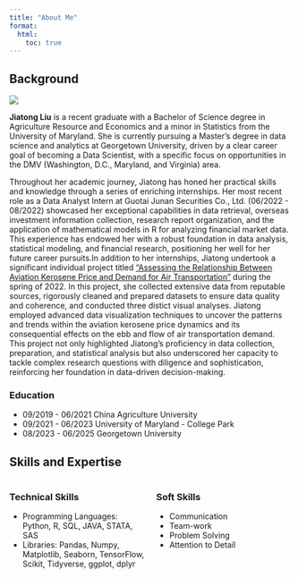 ```yaml
---
title: "About Me"
format:
  html:
    toc: true
---
```


## Background

::: {layout="[[1,1], [1]]"}
![](images/Photo.png)

**Jiatong Liu** is a recent graduate with a Bachelor of Science degree in Agriculture Resource and Economics and a minor in Statistics from the University of Maryland. She is currently pursuing a Master's degree in data science and analytics at Georgetown University, driven by a clear career goal of becoming a Data Scientist, with a specific focus on opportunities in the DMV (Washington, D.C., Maryland, and Virginia) area.

Throughout her academic journey, Jiatong has honed her practical skills and knowledge through a series of enriching internships. Her most recent role as a Data Analyst Intern at Guotai Junan Securities Co., Ltd. (06/2022 - 08/2022) showcased her exceptional capabilities in data retrieval, overseas investment information collection, research report organization, and the application of mathematical models in R for analyzing financial market data. This experience has endowed her with a robust foundation in data analysis, statistical modeling, and financial research, positioning her well for her future career pursuits.In addition to her internships, Jiatong undertook a significant individual project titled ["Assessing the Relationship Between Aviation Kerosene Price and Demand for Air Transportation"](Memo%202.pdf) during the spring of 2022. In this project, she collected extensive data from reputable sources, rigorously cleaned and prepared datasets to ensure data quality and coherence, and conducted three distict visual analyses. Jiatong employed advanced data visualization techniques to uncover the patterns and trends within the aviation kerosene price dynamics and its consequential effects on the ebb and flow of air transportation demand. This project not only highlighted Jiatong's proficiency in data collection, preparation, and statistical analysis but also underscored her capacity to tackle complex research questions with diligence and sophistication, reinforcing her foundation in data-driven decision-making.

:::

### Education

- 09/2019 - 06/2021 China Agriculture University
- 09/2021 - 06/2023 University of Maryland - College Park
- 08/2023 - 06/2025 Georgetown University

## Skills and Expertise

:::: {.columns}
::: {.column width="50%"}
### Technical Skills
- Programming Languages: Python, R, SQL, JAVA, STATA, SAS
- Libraries: Pandas, Numpy, Matplotlib, Seaborn, TensorFlow, Scikit, Tidyverse, ggplot, dplyr

:::

::: {.column width="50%"}
### Soft Skills
- Communication
- Team-work
- Problem Solving
- Attention to Detail

:::
::::
